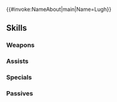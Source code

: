 {{#invoke:NameAbout|main|Name=Lugh}}{{HeroPage Tabs}}
{{Hero Infobox
|Name=Lugh
|Title=Anima Child
|GrowthModifier=Gen 3
|WeaponType=Green Tome
|Origin=Fire Emblem: The Binding Blade
|Gender=Male
|MoveType=Infantry
|actorJP=竹内順子
|actorEN=Michael Johnston
|artist=日向悠二
|additionDate=March 7, 2019
|releaseDate=March 8, 2019
|poolDate=April 10, 2019
|randomStartTime=2019-04-08T07:00:00Z
|poolRarities=5
|TagID=ルゥ
|InternalID=351
|Properties=specRate_202202
|cv1=5
|cv2=300100
|description=A boy from an orphanage. Raigh's twin brother. He's cheerful and tender-hearted. Appears in Fire Emblem: The Binding Blade.
}}
{{Stats Page
|Lv1HP=18|Lv1ATK=5|Lv1SPD=12|Lv1DEF=4|Lv1RES=7
|GRHP=45|GRATK=70|GRSPD=55|GRDEF=30|GRRES=55
}}
==Skills==
===Weapons===
{{Weapons Table
|weapon1=Wind
|weapon1Default=1
|weapon1Unlock=1
|weapon2=Elwind
|weapon2Default=3
|weapon2Unlock=2
|weapon3=Gronnserpent
|weapon3Default=4
|weapon3Unlock=3
|weapon4=Gronnserpent+
|weapon4Default=5
|weapon4Unlock=5
|weapon5=Tome of Reason
|weapon5Default=
|weapon5Unlock=5
}}
===Assists===
{{Assists Table
|assist1=Rally Resistance
|assist1Default=4
|assist1Unlock=3
|assist2=Rally Up Res
|assist2Default=
|assist2Unlock=4
|assist3=Rally Up Res+
|assist3Default=
|assist3Unlock=5
}}
===Specials===
{{Specials Table
}}
===Passives===
{{Passives Table
|passiveA1=Warding Stance 1
|passiveA2=Mirror Stance 1
|passiveA3=Mirror Stance 2
|passiveA1Unlock=1
|passiveA2Unlock=2
|passiveA3Unlock=4
|passiveB1=Atk Feint 1
|passiveB2=Atk Feint 2
|passiveB3=Atk Feint 3
|passiveB1Unlock=3
|passiveB2Unlock=4
|passiveB3Unlock=5
}}
{{Heroes Navbox}}